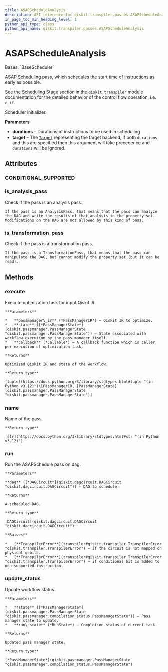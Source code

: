 ```yaml
---
title: ASAPScheduleAnalysis
description: API reference for qiskit.transpiler.passes.ASAPScheduleAnalysis
in_page_toc_min_heading_level: 1
python_api_type: class
python_api_name: qiskit.transpiler.passes.ASAPScheduleAnalysis
---
```


# ASAPScheduleAnalysis

<Class id="qiskit.transpiler.passes.ASAPScheduleAnalysis" isDedicatedPage={true} github="https://github.com/Qiskit/qiskit/tree/main/qiskit/transpiler/passes/scheduling/scheduling/asap.py#L20-L131" signature="qiskit.transpiler.passes.ASAPScheduleAnalysis(*args, **kwargs)" modifiers="class">
  Bases: `BaseScheduler`

  ASAP Scheduling pass, which schedules the start time of instructions as early as possible.

  See the [Scheduling Stage](transpiler#scheduling-stage) section in the [`qiskit.transpiler`](transpiler#module-qiskit.transpiler "qiskit.transpiler") module documentation for the detailed behavior of the control flow operation, i.e. `c_if`.

  Scheduler initializer.

  **Parameters**

  *   **durations** – Durations of instructions to be used in scheduling
  *   **target** – The [`Target`](qiskit.transpiler.Target "qiskit.transpiler.Target") representing the target backend, if both `durations` and this are specified then this argument will take precedence and `durations` will be ignored.

  ## Attributes

  ### CONDITIONAL\_SUPPORTED

  <Attribute id="qiskit.transpiler.passes.ASAPScheduleAnalysis.CONDITIONAL_SUPPORTED" attributeValue="(<class 'qiskit.circuit.gate.Gate'>, <class 'qiskit.circuit.delay.Delay'>)" />

  ### is\_analysis\_pass

  <Attribute id="qiskit.transpiler.passes.ASAPScheduleAnalysis.is_analysis_pass">
    Check if the pass is an analysis pass.

    If the pass is an AnalysisPass, that means that the pass can analyze the DAG and write the results of that analysis in the property set. Modifications on the DAG are not allowed by this kind of pass.
  </Attribute>

  ### is\_transformation\_pass

  <Attribute id="qiskit.transpiler.passes.ASAPScheduleAnalysis.is_transformation_pass">
    Check if the pass is a transformation pass.

    If the pass is a TransformationPass, that means that the pass can manipulate the DAG, but cannot modify the property set (but it can be read).
  </Attribute>

  ## Methods

  ### execute

  <Function id="qiskit.transpiler.passes.ASAPScheduleAnalysis.execute" github="https://github.com/Qiskit/qiskit/tree/main/qiskit/passmanager/base_tasks.py#L72-L118" signature="execute(passmanager_ir, state, callback=None)">
    Execute optimization task for input Qiskit IR.

    **Parameters**

    *   **passmanager\_ir** (*PassManagerIR*) – Qiskit IR to optimize.
    *   **state** ([*PassManagerState*](qiskit.passmanager.PassManagerState "qiskit.passmanager.PassManagerState")) – State associated with workflow execution by the pass manager itself.
    *   **callback** (*Callable*) – A callback function which is caller per execution of optimization task.

    **Returns**

    Optimized Qiskit IR and state of the workflow.

    **Return type**

    [tuple](https://docs.python.org/3/library/stdtypes.html#tuple "(in Python v3.12)")\[PassManagerIR, [PassManagerState](qiskit.passmanager.PassManagerState "qiskit.passmanager.PassManagerState")]
  </Function>

  ### name

  <Function id="qiskit.transpiler.passes.ASAPScheduleAnalysis.name" github="https://github.com/Qiskit/qiskit/tree/main/qiskit/passmanager/base_tasks.py#L68-L70" signature="name()">
    Name of the pass.

    **Return type**

    [str](https://docs.python.org/3/library/stdtypes.html#str "(in Python v3.12)")
  </Function>

  ### run

  <Function id="qiskit.transpiler.passes.ASAPScheduleAnalysis.run" github="https://github.com/Qiskit/qiskit/tree/main/qiskit/transpiler/passes/scheduling/scheduling/asap.py#L28-L131" signature="run(dag)">
    Run the ASAPSchedule pass on dag.

    **Parameters**

    **dag** ([*DAGCircuit*](qiskit.dagcircuit.DAGCircuit "qiskit.dagcircuit.DAGCircuit")) – DAG to schedule.

    **Returns**

    A scheduled DAG.

    **Return type**

    [DAGCircuit](qiskit.dagcircuit.DAGCircuit "qiskit.dagcircuit.DAGCircuit")

    **Raises**

    *   [**TranspilerError**](transpiler#qiskit.transpiler.TranspilerError "qiskit.transpiler.TranspilerError") – if the circuit is not mapped on physical qubits.
    *   [**TranspilerError**](transpiler#qiskit.transpiler.TranspilerError "qiskit.transpiler.TranspilerError") – if conditional bit is added to non-supported instruction.
  </Function>

  ### update\_status

  <Function id="qiskit.transpiler.passes.ASAPScheduleAnalysis.update_status" github="https://github.com/Qiskit/qiskit/tree/main/qiskit/passmanager/base_tasks.py#L120-L138" signature="update_status(state, run_state)">
    Update workflow status.

    **Parameters**

    *   **state** ([*PassManagerState*](qiskit.passmanager.PassManagerState "qiskit.passmanager.compilation_status.PassManagerState")) – Pass manager state to update.
    *   **run\_state** (*RunState*) – Completion status of current task.

    **Returns**

    Updated pass manager state.

    **Return type**

    [*PassManagerState*](qiskit.passmanager.PassManagerState "qiskit.passmanager.compilation_status.PassManagerState")
  </Function>
</Class>

